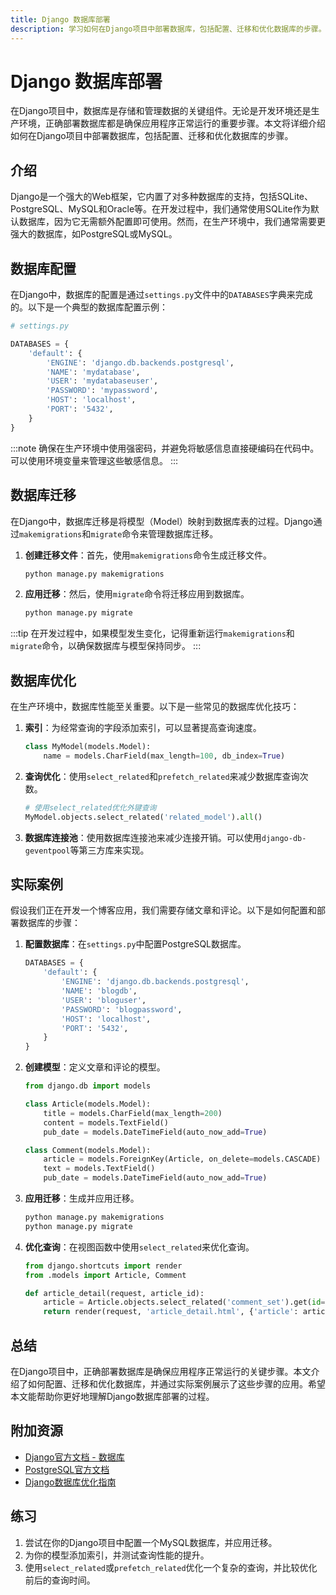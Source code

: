 ```yaml
---
title: Django 数据库部署
description: 学习如何在Django项目中部署数据库，包括配置、迁移和优化数据库的步骤。本文适合初学者，提供详细的代码示例和实际案例。
---
```


# Django 数据库部署

在Django项目中，数据库是存储和管理数据的关键组件。无论是开发环境还是生产环境，正确部署数据库都是确保应用程序正常运行的重要步骤。本文将详细介绍如何在Django项目中部署数据库，包括配置、迁移和优化数据库的步骤。

## 介绍

Django是一个强大的Web框架，它内置了对多种数据库的支持，包括SQLite、PostgreSQL、MySQL和Oracle等。在开发过程中，我们通常使用SQLite作为默认数据库，因为它无需额外配置即可使用。然而，在生产环境中，我们通常需要更强大的数据库，如PostgreSQL或MySQL。

## 数据库配置

在Django中，数据库的配置是通过`settings.py`文件中的`DATABASES`字典来完成的。以下是一个典型的数据库配置示例：

```python
# settings.py

DATABASES = {
    'default': {
        'ENGINE': 'django.db.backends.postgresql',
        'NAME': 'mydatabase',
        'USER': 'mydatabaseuser',
        'PASSWORD': 'mypassword',
        'HOST': 'localhost',
        'PORT': '5432',
    }
}
```

:::note
确保在生产环境中使用强密码，并避免将敏感信息直接硬编码在代码中。可以使用环境变量来管理这些敏感信息。
:::

## 数据库迁移

在Django中，数据库迁移是将模型（Model）映射到数据库表的过程。Django通过`makemigrations`和`migrate`命令来管理数据库迁移。

1. **创建迁移文件**：首先，使用`makemigrations`命令生成迁移文件。

   ```bash
   python manage.py makemigrations
   ```

2. **应用迁移**：然后，使用`migrate`命令将迁移应用到数据库。

   ```bash
   python manage.py migrate
   ```

:::tip
在开发过程中，如果模型发生变化，记得重新运行`makemigrations`和`migrate`命令，以确保数据库与模型保持同步。
:::

## 数据库优化

在生产环境中，数据库性能至关重要。以下是一些常见的数据库优化技巧：

1. **索引**：为经常查询的字段添加索引，可以显著提高查询速度。

   ```python
   class MyModel(models.Model):
       name = models.CharField(max_length=100, db_index=True)
   ```

2. **查询优化**：使用`select_related`和`prefetch_related`来减少数据库查询次数。

   ```python
   # 使用select_related优化外键查询
   MyModel.objects.select_related('related_model').all()
   ```

3. **数据库连接池**：使用数据库连接池来减少连接开销。可以使用`django-db-geventpool`等第三方库来实现。

## 实际案例

假设我们正在开发一个博客应用，我们需要存储文章和评论。以下是如何配置和部署数据库的步骤：

1. **配置数据库**：在`settings.py`中配置PostgreSQL数据库。

   ```python
   DATABASES = {
       'default': {
           'ENGINE': 'django.db.backends.postgresql',
           'NAME': 'blogdb',
           'USER': 'bloguser',
           'PASSWORD': 'blogpassword',
           'HOST': 'localhost',
           'PORT': '5432',
       }
   }
   ```

2. **创建模型**：定义文章和评论的模型。

   ```python
   from django.db import models

   class Article(models.Model):
       title = models.CharField(max_length=200)
       content = models.TextField()
       pub_date = models.DateTimeField(auto_now_add=True)

   class Comment(models.Model):
       article = models.ForeignKey(Article, on_delete=models.CASCADE)
       text = models.TextField()
       pub_date = models.DateTimeField(auto_now_add=True)
   ```

3. **应用迁移**：生成并应用迁移。

   ```bash
   python manage.py makemigrations
   python manage.py migrate
   ```

4. **优化查询**：在视图函数中使用`select_related`来优化查询。

   ```python
   from django.shortcuts import render
   from .models import Article, Comment

   def article_detail(request, article_id):
       article = Article.objects.select_related('comment_set').get(id=article_id)
       return render(request, 'article_detail.html', {'article': article})
   ```

## 总结

在Django项目中，正确部署数据库是确保应用程序正常运行的关键步骤。本文介绍了如何配置、迁移和优化数据库，并通过实际案例展示了这些步骤的应用。希望本文能帮助你更好地理解Django数据库部署的过程。

## 附加资源

- [Django官方文档 - 数据库](https://docs.djangoproject.com/en/stable/topics/db/)
- [PostgreSQL官方文档](https://www.postgresql.org/docs/)
- [Django数据库优化指南](https://docs.djangoproject.com/en/stable/topics/db/optimization/)

## 练习

1. 尝试在你的Django项目中配置一个MySQL数据库，并应用迁移。
2. 为你的模型添加索引，并测试查询性能的提升。
3. 使用`select_related`或`prefetch_related`优化一个复杂的查询，并比较优化前后的查询时间。
